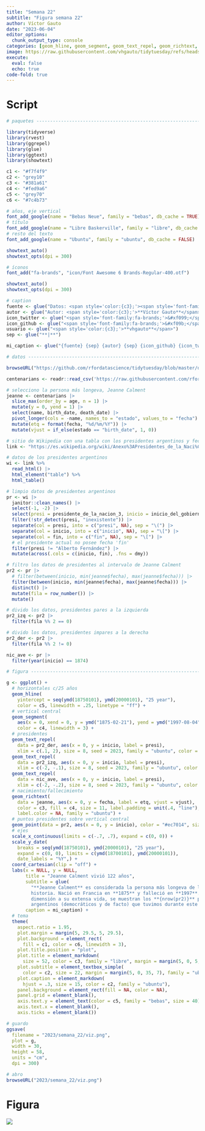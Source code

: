 ```yaml
---
title: "Semana 22"
subtitle: "Figura semana 22"
author: Víctor Gauto
date: "2023-06-04"
editor_options:
  chunk_output_type: console
categories: [geom_hline, geom_segment, geom_text_repel, geom_richtext, geom_point, argentina]
image: https://raw.githubusercontent.com/vhgauto/tidytuesday/refs/heads/main/2023/semana_22/viz.png
execute:
  eval: false
  echo: true
code-fold: true
---
```



# Script

```r

# paquetes ----------------------------------------------------------------

library(tidyverse)
library(rvest)
library(ggrepel)
library(glue)
library(ggtext)
library(showtext)

c1 <- "#f7f4f9"
c2 <- "grey10"
c3 <- "#381a61"
c4 <- "#fed9a6"
c5 <- "grey70"
c6 <- "#7c4b73"

# años, eje vertical
font_add_google(name = "Bebas Neue", family = "bebas", db_cache = TRUE)
# título
font_add_google(name = "Libre Baskerville", family = "libre", db_cache = FALSE)
# resto del texto
font_add_google(name = "Ubuntu", family = "ubuntu", db_cache = FALSE)

showtext_auto()
showtext_opts(dpi = 300)

# íconos
font_add("fa-brands", "icon/Font Awesome 6 Brands-Regular-400.otf")

showtext_auto()
showtext_opts(dpi = 300)

# caption
fuente <- glue("Datos: <span style='color:{c3};'><span style='font-family:mono;'>{{<b>tidytuesdayR</b>}}</span> semana 22, Wikipedia</span>")
autor <- glue("Autor: <span style='color:{c3};'>**Víctor Gauto**</span>")
icon_twitter <- glue("<span style='font-family:fa-brands;'>&#xf099;</span>")
icon_github <- glue("<span style='font-family:fa-brands;'>&#xf09b;</span>")
usuario <- glue("<span style='color:{c3};'>**vhgauto**</span>")
sep <- glue("**|**")

mi_caption <- glue("{fuente} {sep} {autor} {sep} {icon_github} {icon_twitter} {usuario}")

# datos -------------------------------------------------------------------

browseURL("https://github.com/rfordatascience/tidytuesday/blob/master/data/2023/2023-05-30/readme.md")

centenarians <- readr::read_csv('https://raw.githubusercontent.com/rfordatascience/tidytuesday/master/data/2023/2023-05-30/centenarians.csv')

# selecciono la persona más longeva, Jeanne Calment
jeanne <- centenarians |> 
  slice_max(order_by = age, n = 1) |> 
  mutate(y = 0, yend = 1) |> 
  select(name, birth_date, death_date) |> 
  pivot_longer(cols = -name, names_to = "estado", values_to = "fecha") |> 
  mutate(etq = format(fecha, "%d/%m/%Y")) |> 
  mutate(vjust = if_else(estado == "birth_date", 1, 0))

# sitio de Wikipedia con una tabla con los presidentes argentinos y fechas
link <- "https://es.wikipedia.org/wiki/Anexo%3APresidentes_de_la_Naci%C3%B3n_Argentina"

# datos de los presidentes argentinos
wi <- link %>%
  read_html() |> 
  html_element("table") %>%
  html_table()

# limpio datos de presidentes argentinos
pr <- wi |> 
  janitor::clean_names() |> 
  select(-1, -2) |> 
  select(presi = presidente_de_la_nacion_3, inicio = inicio_del_gobierno, fin = fin_del_gobierno) |> 
  filter(!str_detect(presi, "inexistente")) |> 
  separate(col = presi, into = c("presi", NA), sep = "\(") |> 
  separate(col = inicio, into = c("inicio", NA), sep = "\[") |> 
  separate(col = fin, into = c("fin", NA), sep = "\[") |> 
  # el presidente actual no posee fecha 'fin'
  filter(presi != "Alberto Fernández") |> 
  mutate(across(.cols = c(inicio, fin), .fns = dmy)) 

# filtro los datos de presidentes al intervalo de Jeanne Calment
pr2 <- pr |> 
  # filter(between(inicio, min(jeanne$fecha), max(jeanne$fecha))) |> 
  filter(between(inicio, min(jeanne$fecha), max(jeanne$fecha))) |> 
  distinct() |> 
  mutate(fila = row_number()) |> 
  mutate()

# divido los datos, presidentes pares a la izquierda
pr2_izq <- pr2 |> 
  filter(fila %% 2 == 0)

# divido los datos, presidentes impares a la derecha
pr2_der <- pr2 |> 
  filter(fila %% 2 != 0)

nic_ave <- pr |> 
  filter(year(inicio) == 1874)

# figura ------------------------------------------------------------------

g <- ggplot() +
  # horizontales c/25 años
  geom_hline(
    yintercept = seq(ymd(18750101), ymd(20000101), "25 year"),
    color = c5, linewidth = .25, linetype = "ff") +
  # vertical central
  geom_segment(
    aes(x = 0, xend = 0, y = ymd("1875-02-21"), yend = ymd("1997-08-04")),
    color = c4, linewidth = 3) +
  # presidentes
  geom_text_repel(
    data = pr2_der, aes(x = 0, y = inicio, label = presi), 
    xlim = c(.1, 2), size = 8, seed = 2023, family = "ubuntu", color = c3) +
  geom_text_repel(
    data = pr2_izq, aes(x = 0, y = inicio, label = presi), 
    xlim = c(-2, -.1), size = 8, seed = 2023, family = "ubuntu", color = c3) +
  geom_text_repel(
    data = nic_ave, aes(x = 0, y = inicio, label = presi), 
    xlim = c(-2, -.2), size = 8, seed = 2023, family = "ubuntu", color = c3) +
  # nacimiento/fallecimiento
  geom_richtext(
    data = jeanne, aes(x = 0, y = fecha, label = etq, vjust = vjust),
    color = c3, fill = c4, size = 11, label.padding = unit(.4, "line"), 
    label.color = NA, family = "ubuntu") +
  # puntos presidentes sobre vertical central
  geom_point(data = pr2, aes(x = 0, y = inicio), color = "#ec7014", size = 2) +
  # ejes
  scale_x_continuous(limits = c(-.7, .7), expand = c(0, 0)) +
  scale_y_date(
    breaks = seq(ymd(18750101), ymd(20000101), "25 year"), 
    expand = c(0, 0), limits = c(ymd(18700101), ymd(20000101)),
    date_labels = "%Y",) +
  coord_cartesian(clip = "off") +
  labs(x = NULL, y = NULL, 
       title = "Jeanne Calment vivió 122 años",
       subtitle = glue(
         "**Jeanne Calment** es considerada la persona más longeva de la 
         historia. Nació en Francia en **1875** y falleció en **1997**. Para dar 
         dimensión a su extensa vida, se muestran los **{nrow(pr2)}** presidentes 
         argentinos (democráticos y de facto) que tuvimos durante este período."),
       caption = mi_caption) +
  # tema
  theme(
    aspect.ratio = 1.95,
    plot.margin = margin(5, 29.5, 5, 29.5),
    plot.background = element_rect(
      fill = c1, color = c6, linewidth = 3),
    plot.title.position = "plot",
    plot.title = element_markdown(
      size = 52, color = c3, family = "libre", margin = margin(5, 0, 5, 0), hjust = 0),
    plot.subtitle = element_textbox_simple(
      color = c2, size = 22, margin = margin(5, 0, 35, 7), family = "ubuntu"),
    plot.caption = element_markdown(
      hjust = .3, size = 15, color = c2, family = "ubuntu"),
    panel.background = element_rect(fill = NA, color = NA),
    panel.grid = element_blank(),
    axis.text.y = element_text(color = c5, family = "bebas", size = 40),
    axis.text.x = element_blank(),
    axis.ticks = element_blank())

# guardo
ggsave(
  filename = "2023/semana_22/viz.png",
  plot = g,
  width = 30,
  height = 58,
  units = "cm",
  dpi = 300)

# abro
browseURL("2023/semana_22/viz.png")
```

# Figura

![](https://raw.githubusercontent.com/vhgauto/tidytuesday/refs/heads/main/2023/semana_22/viz.png)


